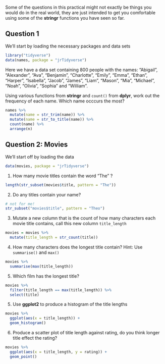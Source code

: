 Some of the questions in this practical might not exactly be things you would do in the real world, they are just intended to get you comfortable using some of the **stringr** functions you have seen so far.

## Question 1

We'll start by loading the necessary packages and data sets
```r
library("tidyverse")
data(names, package = "jrTidyverse")
```

Here we have a data set containing 800 people with the names: "Abigail", "Alexander", "Ava", "Benjamin", "Charlotte", "Emily", "Emma", "Ethan", "Harper", "Isabella", "Jacob", "James", "Liam", "Mason", "Mia", "Michael", "Noah", "Olivia", "Sophia" and "William".      

<!-- # ```{r, results='asis', echo=FALSE} -->
<!-- # names %>%  -->
<!-- #   mutate(name = str_trim(name)) %>%  -->
<!-- #   mutate(name = str_to_title(name)) %>%  -->
<!-- #   unique() %>%  -->
<!-- #   pull(name) %>%  -->
<!-- #   str_sort() -->
<!-- # ``` -->


Using various functions from **stringr** and `count()` from **dplyr**, work out the frequency of each name. Which name occcurs the most?
```r
names %>%
  mutate(name = str_trim(name)) %>%
  mutate(name = str_to_title(name)) %>%
  count(name) %>%
  arrange(n)
```

## Question 2: Movies

We'll start off by loading the data 
```r
data(movies, package = "jrTidyverse")
```

1. How many movie titles contain the word "The" ?
```r
length(str_subset(movies$title, pattern = "The"))
```

2. Do any titles contain your name?
```r
# not for me!
str_subset("movies$title", pattern = "Theo")
```

3. Mutate a new column that is the count of how many characters each movie title contains, call this new column `title_length`
```r
movies = movies %>%
  mutate(title_length = str_count(title))
```

4. How many characters does the longest title contain? Hint: Use `summarise()` and `max()`
```r
movies %>%
  summarise(max(title_length))
```

5. Which film has the longest title?
```r
movies %>%
  filter(title_length == max(title_length)) %>%
  select(title)
```

5. Use **ggplot2** to produce a histogram of the title lengths

```r
movies %>%
  ggplot(aes(x = title_length)) +
  geom_histogram()
```

6. Produce a scatter plot of title length against rating, do you think longer title effect the rating?

```r
movies %>%
  ggplot(aes(x = title_length, y = rating)) +
  geom_point()
```
